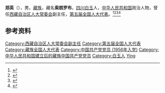 '''郑英'''（{{bd|1933年||2018年|5月21日|catIdx=Zheng}}），男，[[藏族|藏族]]，藏名'''索朗罗布'''，[[四川|四川]][[白玉|白玉]]人，[[中华人民共和国|中华人民共和国]]政治人物，曾任[[西藏自治区人大常委会|西藏自治区人大常委会]]副主任，[[第五届全国人大代表|第五届全国人大代表]]。<ref>{{cite book|title=中囯人名大辞典·当代人物卷|author=廖盖隆等编|year=1990|publisher=上海辞书出版社|location=上海|page=}}</ref><ref>{{Cite book|title=中国共产党名人录|author=于俊道主编|publisher=四川人民出版社|year=1997|isbn=|location=成都|pages=}}</ref><ref>{{Cite book|title=中华人民共和国职官志|author=何虎生, 李耀东, 向常福主编|publisher=中国社会出版社|year=2003|isbn=9787800883934|location=北京|pages=}}</ref><ref>{{Cite web|title=西藏自治区人大常委会原副主任郑英同志逝世|url=http://epaper.chinatibetnews.com/xzrb/html/2018-05/24/content_834484.htm|accessdate=2020-08-16|work=西藏日报}}</ref>

== 参考资料 ==
{{reflist}}

{{中华人民共和国政治人物小作品}}

{{Authority control}}
{{DEFAULTSORT:Zheng郑}}

[[Category:西藏自治区人大常委会副主任|Category:西藏自治区人大常委会副主任]]
[[Category:第五届全国人大代表|Category:第五届全国人大代表]]
[[Category:藏族全国人大代表|Category:藏族全国人大代表]]
[[Category:中国共产党党员_(1956年入党)|Category:中国共产党党员 (1956年入党)]]
[[Category:中华人民共和国建立后的藏族中国共产党党员|Category:中华人民共和国建立后的藏族中国共产党党员]]
[[Category:白玉人|Category:白玉人]]
[[Category:郑姓|Ying]]